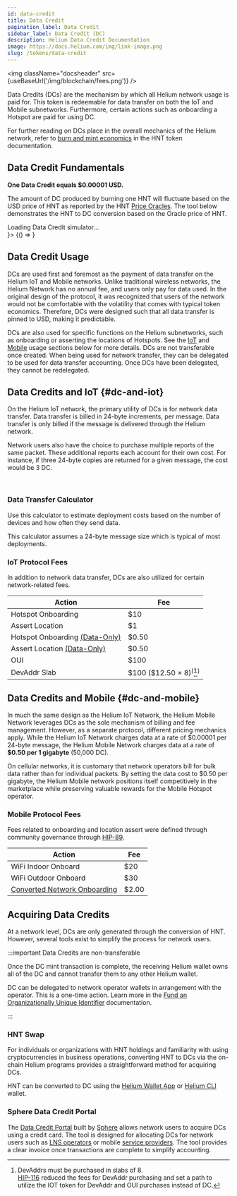```yaml
---
id: data-credit
title: Data Credit
pagination_label: Data Credit
sidebar_label: Data Credit (DC)
description: Helium Data Credit Documentation
image: https://docs.helium.com/img/link-image.png
slug: /tokens/data-credit
---
```



<img className="docsheader" src={useBaseUrl('/img/blockchain/fees.png')} />

Data Credits (DCs) are the mechanism by which all Helium network usage is paid for. This token is
redeemable for data transfer on both the IoT and Mobile subnetworks. Furthermore, certain actions
such as onboarding a Hotspot are paid for using DC.

For further reading on DCs place in the overall mechanics of the Helium network, refer to
[burn and mint economics](/tokens/hnt-token#burn-and-mint-economics) in the HNT token documentation.

## Data Credit Fundamentals

**One Data Credit equals $0.00001 USD.**

The amount of DC produced by burning one HNT will fluctuate based on the USD price of HNT as
reported by the HNT [Price Oracles](/oracles/price-oracles). The tool below demonstrates the HNT to
DC conversion based on the Oracle price of HNT.


<div className="screensnippet-wrapper">
  <BrowserOnly fallback={<div>Loading Data Credit simulator...</div>}>
    {() => <HntToDcSimulator />}
  </BrowserOnly>
</div>

## Data Credit Usage

DCs are used first and foremost as the payment of data transfer on the Helium IoT and Mobile
networks. Unlike traditional wireless networks, the Helium Network has no annual fee, and users only
pay for data used. In the original design of the protocol, it was recognized that users of the
network would not be comfortable with the volatility that comes with typical token economics.
Therefore, DCs were designed such that all data transfer is pinned to USD, making it predictable.

DCs are also used for specific functions on the Helium subnetworks, such as onboarding or asserting
the locations of Hotspots. See the [IoT](#dc-and-iot) and [Mobile](#dc-and-mobile) usage sections
below for more details. DCs are not transferable once created. When being used for network transfer,
they can be delegated to be used for data transfer accounting. Once DCs have been delegated, they
cannot be redelegated.

<TopLedgerEmbed
  caption="Weekly data credit burn"
  client="helium"
  queryId="5023"
  visualizationId="14472"
  apiKey="nPc8FdcKG69aM0Ne2C4FYHArO3LzpLPEPbnEYfsK"
/>

## Data Credits and IoT {#dc-and-iot}

On the Helium IoT network, the primary utility of DCs is for network data transfer. Data transfer is
billed in 24-byte increments, per message. Data transfer is only billed if the message is delivered
through the Helium network.

Network users also have the choice to purchase multiple reports of the same packet. These additional
reports each account for their own cost. For instance, if three 24-byte copies are returned for a
given message, the cost would be 3 DC.

<PayloadSize />
<br />

### Data Transfer Calculator

Use this calculator to estimate deployment costs based on the number of devices and how often they
send data.

This calculator assumes a 24-byte message size which is typical of most deployments.


<figure className="screensnippet-wrapper">
  <OperationCostEstimator />
</figure>

### IoT Protocol Fees

In addition to network data transfer, DCs are also utilized for certain network-related fees.

| Action                                                    | Fee                                            |
| --------------------------------------------------------- | ---------------------------------------------- |
| Hotspot Onboarding                                        | $10                                            |
| Assert Location                                           | $1                                             |
| Hotspot Onboarding [(Data-Only)](/iot/data-only-hotspots) | $0.50                                          |
| Assert Location [(Data-Only)](/iot/data-only-hotspots)    | $0.50                                          |
| OUI                                                       | $100                                           |
| DevAddr Slab                                              | \$100 ($12.50 × 8)<sup>(</sup>[^1]<sup>)</sup> |

[^1]:
    DevAddrs must be purchased in slabs of 8.  
    [HIP-116](https://github.com/helium/HIP/blob/main/0116-lorawan-device-address-price-adjustment.md)
    reduced the fees for DevAddr purchasing and set a path to utilize the IOT token for DevAddr and
    OUI purchases instead of DC.

## Data Credits and Mobile {#dc-and-mobile}

In much the same design as the Helium IoT Network, the Helium Mobile Network leverages DCs as the
sole mechanism of billing and fee management. However, as a separate protocol, different pricing
mechanics apply. While the Helium IoT Network charges data at a rate of \$0.00001 per 24-byte
message, the Helium Mobile Network charges data at a rate of **$0.50 per 1 gigabyte** (50,000 DC).

On cellular networks, it is customary that network operators bill for bulk data rather than for
individual packets. By setting the data cost to \$0.50 per gigabyte, the Helium Mobile network
positions itself competitively in the marketplace while preserving valuable rewards for the Mobile
Hotspot operator.

### Mobile Protocol Fees

Fees related to onboarding and location assert were defined through community governance through
[HIP-89](https://github.com/helium/HIP/blob/main/0089-mobile-network-onboard-fees.md).

| Action                                                   | Fee   |
| -------------------------------------------------------- | ----- |
| WiFi Indoor Onboard                                      | $20   |
| WiFi Outdoor Onboard                                     | $30   |
| [Converted Network Onboarding](/mobile/data-only-mobile) | $2.00 |

## Acquiring Data Credits

At a network level, DCs are only generated through the conversion of HNT. However, several tools
exist to simplify the process for network users.

:::important Data Credits are non-transferable

Once the DC mint transaction is complete, the receiving Helium wallet owns all of the DC and cannot
transfer them to any other Helium wallet.

DC can be delegated to network operator wallets in arrangement with the operator. This is a one-time
action. Learn more in the [Fund an Organizationally Unique Identifier](/iot/run-an-lns/fund-an-oui)
documentation.

:::

### HNT Swap

For individuals or organizations with HNT holdings and familiarity with using cryptocurrencies in
business operations, converting HNT to DCs via the on-chain Helium programs provides a
straightforward method for acquiring DCs.

HNT can be converted to DC using the [Helium Wallet App](/wallets/helium-wallet-app) or
[Helium CLI](/wallets/cli-wallet) wallet.

### Sphere Data Credit Portal

The [Data Credit Portal](/tokens/data-credit-portal) built by [Sphere](https://spherepay.co) allows
network users to acquire DCs using a credit card. The tool is designed for allocating DCs for
network users such as [LNS operators](/iot/lorawan-network-servers) or mobile
[service providers](/mobile/service-providers). The tool provides a clear invoice once transactions
are complete to simplify accounting.
